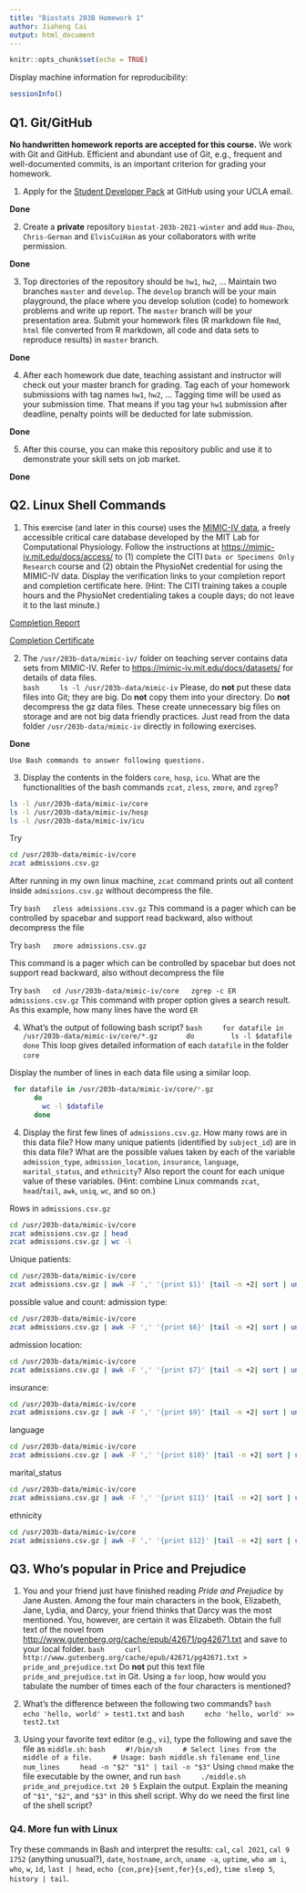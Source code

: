 ```yaml
---
title: "Biostats 203B Homework 1"
author: Jiaheng Cai
output: html_document
---
```


```r
knitr::opts_chunk$set(echo = TRUE)
```

Display machine information for reproducibility:
```r
sessionInfo()
```

## Q1. Git/GitHub

**No handwritten homework reports are accepted for this course.** We work with Git and GitHub. Efficient and abundant use of Git, e.g., frequent and well-documented commits, is an important criterion for grading your homework.

1. Apply for the [Student Developer Pack](https://education.github.com/pack) at GitHub using your UCLA email.

**Done**

2. Create a **private** repository `biostat-203b-2021-winter` and add `Hua-Zhou`, `Chris-German` and `ElvisCuiHan` as your collaborators with write permission.

**Done**

3. Top directories of the repository should be `hw1`, `hw2`, ... Maintain two branches `master` and `develop`. The `develop` branch will be your main playground, the place where you develop solution (code) to homework problems and write up report. The `master` branch will be your presentation area. Submit your homework files (R markdown file `Rmd`, `html` file converted from R markdown, all code and data sets to reproduce results) in `master` branch.

**Done**

4. After each homework due date, teaching assistant and instructor will check out your master branch for grading. Tag each of your homework submissions with tag names `hw1`, `hw2`, ... Tagging time will be used as your submission time. That means if you tag your `hw1` submission after deadline, penalty points will be deducted for late submission.

**Done**

5. After this course, you can make this repository public and use it to demonstrate your skill sets on job market.

**Done**

## Q2. Linux Shell Commands

1. This exercise (and later in this course) uses the [MIMIC-IV data](https://mimic-iv.mit.edu), a freely accessible critical care database developed by the MIT Lab for Computational Physiology. Follow the instructions at <https://mimic-iv.mit.edu/docs/access/> to (1) complete the CITI `Data or Specimens Only Research` course and (2) obtain the PhysioNet credential for using the MIMIC-IV data. Display the verification links to your completion report and completion certificate here. (Hint: The CITI training takes a couple hours and the PhysioNet credentialing takes a couple days; do not leave it to the last minute.)

[Completion Report](https://www.citiprogram.org/verify/?k1c1a1471-8f58-4652-bcad-0c0e43831872-40412197)

[Completion Certificate](https://www.citiprogram.org/verify/?w4a2a0203-d3c9-48d0-a40b-0ca6c96e30df-40412197)

2. The `/usr/203b-data/mimic-iv/` folder on teaching server contains data sets from MIMIC-IV. Refer to <https://mimic-iv.mit.edu/docs/datasets/> for details of data files.  
    ```bash
    ls -l /usr/203b-data/mimic-iv
    ```
Please, do **not** put these data files into Git; they are big. Do **not** copy them into your directory. Do **not** decompress the gz data files. These create unnecessary big files on storage and are not big data friendly practices. Just read from the data folder `/usr/203b-data/mimic-iv` directly in following exercises. 

**Done**

    Use Bash commands to answer following questions.

3. Display the contents in the folders `core`, `hosp`, `icu`. What are the functionalities of the bash commands `zcat`, `zless`, `zmore`, and `zgrep`? 

  ```bash
  ls -l /usr/203b-data/mimic-iv/core
  ls -l /usr/203b-data/mimic-iv/hosp
  ls -l /usr/203b-data/mimic-iv/icu
  ```
  Try 
  
  ```bash
  cd /usr/203b-data/mimic-iv/core
  zcat admissions.csv.gz
  ```
  After running in my own linux machine, `zcat` command prints out all content inside `admissions.csv.gz` without decompress the file.

Try
  ```bash
  zless admissions.csv.gz
  ```
  This command is a pager which can be controlled by spacebar and support read backward, also without decompress the file
  
  Try 
  ```bash
  zmore admissions.csv.gz
  ```
  
  This command is a pager which can be controlled by spacebar but does not support read backward, also without decompress the file
  
  Try
  ```bash
  cd /usr/203b-data/mimic-iv/core
  zgrep -c ER admissions.csv.gz
  ```
  This command with proper option gives a search result. As this example, how many lines have the word `ER`
  
4. What's the output of following bash script?
    ```bash
    for datafile in /usr/203b-data/mimic-iv/core/*.gz
      do
        ls -l $datafile
      done
    ```
    This loop gives detailed information of each `datafile` in the folder `core`
    
Display the number of lines in each data file using a similar loop.

```bash
 for datafile in /usr/203b-data/mimic-iv/core/*.gz
      do
        wc -l $datafile
      done
```

4. Display the first few lines of `admissions.csv.gz`. How many rows are in this data file? How many unique patients (identified by `subject_id`) are in this data file? What are the possible values taken by each of the variable `admission_type`, `admission_location`, `insurance`, `language`, `marital_status`, and `ethnicity`? Also report the count for each unique value of these variables. (Hint: combine Linux commands `zcat`, `head`/`tail`, `awk`, `uniq`, `wc`, and so on.)

Rows in `admissions.csv.gz`
```bash
cd /usr/203b-data/mimic-iv/core
zcat admissions.csv.gz | head
zcat admissions.csv.gz | wc -l
```

Unique patients:
```bash
cd /usr/203b-data/mimic-iv/core
zcat admissions.csv.gz | awk -F ',' '{print $1}' |tail -n +2| sort | uniq|wc -l
```

possible value and count:
admission type:
```bash
cd /usr/203b-data/mimic-iv/core
zcat admissions.csv.gz | awk -F ',' '{print $6}' |tail -n +2| sort | uniq -c
```

admission location:

```bash
cd /usr/203b-data/mimic-iv/core
zcat admissions.csv.gz | awk -F ',' '{print $7}' |tail -n +2| sort | uniq -c
```

insurance:
```bash
cd /usr/203b-data/mimic-iv/core
zcat admissions.csv.gz | awk -F ',' '{print $9}' |tail -n +2| sort | uniq -c
```

language
```bash
cd /usr/203b-data/mimic-iv/core
zcat admissions.csv.gz | awk -F ',' '{print $10}' |tail -n +2| sort | uniq -c
```

marital_status
```bash
cd /usr/203b-data/mimic-iv/core
zcat admissions.csv.gz | awk -F ',' '{print $11}' |tail -n +2| sort | uniq -c
```

ethnicity
```bash
cd /usr/203b-data/mimic-iv/core
zcat admissions.csv.gz | awk -F ',' '{print $12}' |tail -n +2| sort | uniq -c
```
## Q3. Who's popular in Price and Prejudice

1. You and your friend just have finished reading *Pride and Prejudice* by Jane Austen. Among the four main characters in the book, Elizabeth, Jane, Lydia, and Darcy, your friend thinks that Darcy was the most mentioned. You, however, are certain it was Elizabeth. Obtain the full text of the novel from <http://www.gutenberg.org/cache/epub/42671/pg42671.txt> and save to your local folder. 
    ```bash
    curl http://www.gutenberg.org/cache/epub/42671/pg42671.txt > pride_and_prejudice.txt
    ```
Do **not** put this text file `pride_and_prejudice.txt` in Git. Using a `for` loop, how would you tabulate the number of times each of the four characters is mentioned?

2. What's the difference between the following two commands?
    ```bash
    echo 'hello, world' > test1.txt
    ```
    and
    ```bash
    echo 'hello, world' >> test2.txt
    ```

3. Using your favorite text editor (e.g., `vi`), type the following and save the file as `middle.sh`:
    ```bash
    #!/bin/sh
    # Select lines from the middle of a file.
    # Usage: bash middle.sh filename end_line num_lines
    head -n "$2" "$1" | tail -n "$3"
    ```
Using `chmod` make the file executable by the owner, and run 
    ```bash
    ./middle.sh pride_and_prejudice.txt 20 5
    ```
Explain the output. Explain the meaning of `"$1"`, `"$2"`, and `"$3"` in this shell script. Why do we need the first line of the shell script?

### Q4. More fun with Linux

Try these commands in Bash and interpret the results: `cal`, `cal 2021`, `cal 9 1752` (anything unusual?), `date`, `hostname`, `arch`, `uname -a`, `uptime`, `who am i`, `who`, `w`, `id`, `last | head`, `echo {con,pre}{sent,fer}{s,ed}`, `time sleep 5`, `history | tail`.